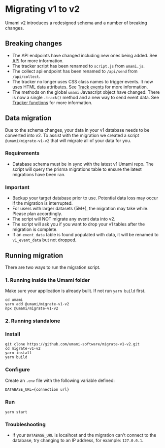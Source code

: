 # Migrating v1 to v2

Umami v2 introduces a redesigned schema and a number of breaking changes.

## Breaking changes

- The API endpoints have changed including new ones being added. See [API](/docs/api) for more information.
- The tracker script has been renamed to `script.js` from `umami.js`.
- The collect api endpoint has been renamed to `/api/send` from `/api/collect`.
- The tracker no longer uses CSS class names to trigger events. It now uses HTML data attributes. See [Track events](/docs/track-events) for more information.
- The methods on the global `umami` Javascript object have changed. There is now a single `.track()` method and a new way to send event data.
See [Tracker functions](/docs/tracker-functions) for more information.

## Data migration

Due to the schema changes, your data in your v1 database needs to be converted into v2.
To assist with the migration we created a script `@umami/migrate-v1-v2` that will migrate all of your data for you.

### Requirements

- Database schema must be in sync with the latest v1 Umami repo. The script will query the prisma migrations table to ensure the latest migrations have been ran.

### Important
- Backup your target database prior to use. Potential data loss may occur if the migration is interrupted.
- For users with larger datasets (5M+), the migration may take while. Please plan accordingly.
- The script will NOT migrate any event data into v2.
- The script will ask you if you want to drop your v1 tables after the migration is complete.
- If an `event_data` table is found populated with data, it will be renamed to `v1_event_data` but not dropped.

## Running migration

There are two ways to run the migration script.

### 1. Running inside the Umami folder

Make sure your application is already built. If not run `yarn build` first.

```shell
cd umami
yarn add @umami/migrate-v1-v2
npx @umami/migrate-v1-v2
```

### 2. Running standalone

### Install

```shell
git clone https://github.com/umami-software/migrate-v1-v2.git
cd migrate-v1-v2
yarn install
yarn build
```

### Configure

Create an `.env` file with the following variable defined:

```
DATABASE_URL={connection url}
```

### Run

```shell
yarn start
```

### Troubleshooting

- If your `DATABASE_URL` is localhost and the migration can't connect to the database, try changing to an IP address, for example: `127.0.0.1`.
